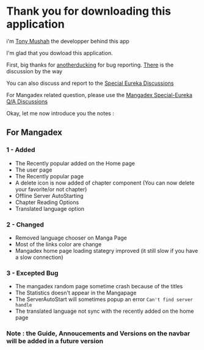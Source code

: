 # Thank you for downloading this application

i'm [Tony Mushah](#tony-mushah-links) the developper behind this app

I'm glad that you dowload this application.

First, big thanks for [anotherducking](https://github.com/anotherduckling) for bug reporting.
[There](https://github.com/tonymushah/special-eureka/discussions/36) is the discussion by the way

You can also discuss and report to the [Special Eureka Discussions](https://github.com/tonymushah/special-eureka/discussions)

For Mangadex related question, please use the [Mangadex Special-Eureka Q/A Discussions](https://github.com/tonymushah/special-eureka/discussions/categories/mangadex-special-eureka-q-a)

Okay, let me now introduce you the notes :

## For Mangadex

### 1 - Added

- The Recently popular added on the Home page
- The user page
- The Recently popular page
- A delete icon is now added of chapter component (You can now delete your favorite/or not chapter)
- Offline Server AutoStarting
- Chapter Reading Options
- Translated language option

### 2 - Changed

- Removed language chooser on Manga Page
- Most of the links color are change
- Mangadex home page loading stategry improved (it still slow if you have a slow connection)

### 3 - Excepted Bug

- The mangadex random page sometime crash because of the titles
- The Statistics doesn't appear in the Mangapage
- The ServerAutoStart will sometimes popup an error `Can't find server handle`
- The translated language not sync with the recently added on the home page

### Note : the Guide, Annoucements and Versions on the navbar will be added in a future version
